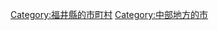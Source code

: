 {{Commonscat|Awara, Fukui}}
{{Catmore}}

{{DEFAULTSORT:Awara-shi}}
[[Category:福井縣的市町村|Category:福井縣的市町村]]
[[Category:中部地方的市|Category:中部地方的市]]